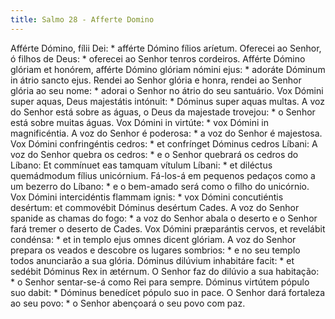 ```yaml
---
title: Salmo 28 - Afferte Domino
---
```


<div class="grid grid-cols-2 gap-5">
  <span class="col-6 dropcaps text-justify">
    Afférte Dómino, fílii Dei: * afférte Dómino fílios aríetum.
  </span>
  <span class="col-6 dropcaps text-justify">
    Oferecei ao Senhor, ó filhos de Deus: * oferecei ao Senhor tenros cordeiros.
  </span>
  <span class="col-6 text-justify">
    Afférte Dómino glóriam et honórem, afférte Dómino glóriam nómini ejus: *
    adoráte Dóminum in átrio sancto ejus.
  </span>
  <span class="col-6 text-justify">
    Rendei ao Senhor glória e honra, rendei ao Senhor glória ao seu nome: *
    adorai o Senhor no átrio do seu santuário.
  </span>
  <span class="col-6 text-justify">
    Vox Dómini super aquas, Deus majestátis intónuit: * Dóminus super aquas
    multas.
  </span>
  <span class="col-6 text-justify">
    A voz do Senhor está sobre as águas, o Deus da majestade trovejou: * o
    Senhor está sobre muitas águas.
  </span>
  <span class="col-6 text-justify">
    Vox Dómini in virtúte: * vox Dómini in magnificéntia.
  </span>
  <span class="col-6 text-justify">
    A voz do Senhor é poderosa: * a voz do Senhor é majestosa.
  </span>
  <span class="col-6 text-justify">
    Vox Dómini confringéntis cedros: * et confrínget Dóminus cedros Líbani:
  </span>
  <span class="col-6 text-justify">
    A voz do Senhor quebra os cedros: * e o Senhor quebrará os cedros do Líbano:
  </span>
  <span class="col-6 text-justify">
    Et commínuet eas tamquam vítulum Líbani: * et diléctus quemádmodum fílius
    unicórnium.
  </span>
  <span class="col-6 text-justify">
    Fá-los-á em pequenos pedaços como a um bezerro do Líbano: * e o bem-amado
    será como o filho do unicórnio.
  </span>
  <span class="col-6 text-justify">
    Vox Dómini intercidéntis flammam ignis: * vox Dómini concutiéntis desértum:
    et commovébit Dóminus desértum Cades.
  </span>
  <span class="col-6 text-justify">
    A voz do Senhor spanide as chamas do fogo: * a voz do Senhor abala o deserto
    e o Senhor fará tremer o deserto de Cades.
  </span>
  <span class="col-6 text-justify">
    Vox Dómini præparántis cervos, et revelábit condénsa: * et in templo ejus
    omnes dicent glóriam.
  </span>
  <span class="col-6 text-justify">
    A voz do Senhor prepara os veados e descobre os lugares sombrios: * e no seu
    templo todos anunciarão a sua glória.
  </span>
  <span class="col-6 text-justify">
    Dóminus dilúvium inhabitáre facit: * et sedébit Dóminus Rex in ætérnum.
  </span>
  <span class="col-6 text-justify">
    O Senhor faz do dilúvio a sua habitação: * o Senhor sentar-se-á como Rei
    para sempre.
  </span>
  <span class="col-6 text-justify">
    Dóminus virtútem pópulo suo dabit: * Dóminus benedícet pópulo suo in pace.
  </span>
  <span class="col-6 text-justify">
    O Senhor dará fortaleza ao seu povo: * o Senhor abençoará o seu povo com
    paz.
  </span>
</div>
